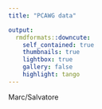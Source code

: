 ```yaml
---
title: "PCAWG data"

output:   
  rmdformats::downcute:
    self_contained: true
    thumbnails: true
    lightbox: true
    gallery: false
    highlight: tango
---
```


Marc/Salvatore